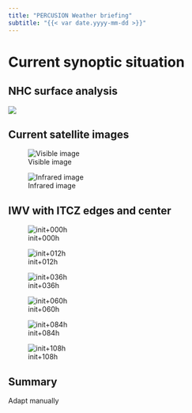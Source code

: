 ```yaml
---
title: "PERCUSION Weather briefing"
subtitle: "{{< var date.yyyy-mm-dd >}}"
---
```


# Current synoptic situation
## NHC surface analysis
![]({{< var plots.external.nhc_surface_analysis_atlantic >}})

## Current satellite images
::: {layout-ncol=2}
![Visible image]({{< var plots.external.current_satellite_image_vis >}})

![Infrared image]({{< var plots.external.current_satellite_image_ir >}})
:::

## IWV with ITCZ edges and center
::: {layout-nrow=2}
![init+000h]({{< var plots.internal.IWV_ITCZ_edges.000h >}})

![init+012h]({{< var plots.internal.IWV_ITCZ_edges.012h >}})

![init+036h]({{< var plots.internal.IWV_ITCZ_edges.036h >}})

![init+060h]({{< var plots.internal.IWV_ITCZ_edges.060h >}})

![init+084h]({{< var plots.internal.IWV_ITCZ_edges.084h >}})

![init+108h]({{< var plots.internal.IWV_ITCZ_edges.108h >}})
:::

## Summary
Adapt manually
